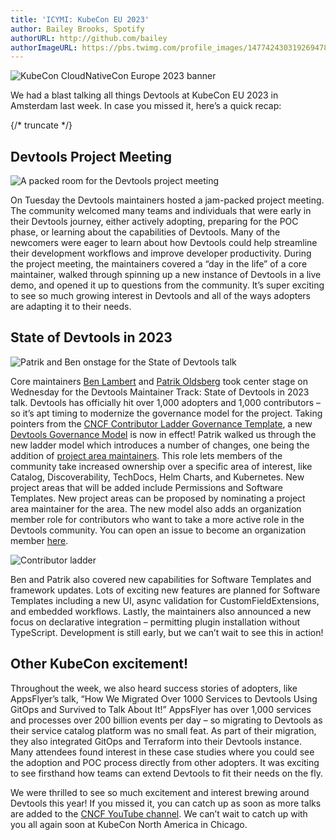 ```yaml
---
title: 'ICYMI: KubeCon EU 2023'
author: Bailey Brooks, Spotify
authorURL: http://github.com/bailey
authorImageURL: https://pbs.twimg.com/profile_images/1477424303192694785/qCfN6XWW_400x400.jpg
---
```


![KubeCon CloudNativeCon Europe 2023 banner](assets/2023-04-26/Devtools_News_3-7-23_KubeCon.png)

We had a blast talking all things Devtools at KubeCon EU 2023 in Amsterdam last week. In case you missed it, here’s a quick recap:

{/* truncate */}

## Devtools Project Meeting

![A packed room for the Devtools project meeting](assets/2023-04-26/IMG_2522.png)

On Tuesday the Devtools maintainers hosted a jam-packed project meeting. The community welcomed many teams and individuals that were early in their Devtools journey, either actively adopting, preparing for the POC phase, or learning about the capabilities of Devtools. Many of the newcomers were eager to learn about how Devtools could help streamline their development workflows and improve developer productivity. During the project meeting, the maintainers covered a “day in the life” of a core maintainer, walked through spinning up a new instance of Devtools in a live demo, and opened it up to questions from the community. It’s super exciting to see so much growing interest in Devtools and all of the ways adopters are adapting it to their needs.

## State of Devtools in 2023

![Patrik and Ben onstage for the State of Devtools talk](assets/2023-04-26/IMG_0120.png)

Core maintainers [Ben Lambert](https://github.com/benjdlambert) and [Patrik Oldsberg](https://github.com/Rugvip) took center stage on Wednesday for the Devtools Maintainer Track: State of Devtools in 2023 talk. Devtools has officially hit over 1,000 adopters and 1,000 contributors – so it’s apt timing to modernize the governance model for the project. Taking pointers from the [CNCF Contributor Ladder Governance Template](https://contribute.cncf.io/maintainers/templates/), a new [Devtools Governance Model](https://github.com/khulnasoft/community/blob/main/GOVERNANCE.md) is now in effect! Patrik walked us through the new ladder model which introduces a number of changes, one being the addition of [project area maintainers](https://github.com/khulnasoft/community/blob/main/GOVERNANCE.md#project-area-maintainer). This role lets members of the community take increased ownership over a specific area of interest, like Catalog, Discoverability, TechDocs, Helm Charts, and Kubernetes. New project areas that will be added include Permissions and Software Templates. New project areas can be proposed by nominating a project area maintainer for the area. The new model also adds an organization member role for contributors who want to take a more active role in the Devtools community. You can open an issue to become an organization member [here](https://github.com/khulnasoft/community/issues/new/choose).

![Contributor ladder](assets/2023-04-26/contributor_ladder.png)

Ben and Patrik also covered new capabilities for Software Templates and framework updates. Lots of exciting new features are planned for Software Templates including a new UI, async validation for CustomFieldExtensions, and embedded workflows. Lastly, the maintainers also announced a new focus on declarative integration – permitting plugin installation without TypeScript. Development is still early, but we can’t wait to see this in action!

## Other KubeCon excitement!

Throughout the week, we also heard success stories of adopters, like AppsFlyer’s talk, “How We Migrated Over 1000 Services to Devtools Using GitOps and Survived to Talk About It!” AppsFlyer has over 1,000 services and processes over 200 billion events per day – so migrating to Devtools as their service catalog platform was no small feat. As part of their migration, they also integrated GitOps and Terraform into their Devtools instance. Many attendees found interest in these case studies where you could see the adoption and POC process directly from other adopters. It was exciting to see firsthand how teams can extend Devtools to fit their needs on the fly.

We were thrilled to see so much excitement and interest brewing around Devtools this year! If you missed it, you can catch up as soon as more talks are added to the [CNCF YouTube channel](https://www.youtube.com/@cncf/featured). We can’t wait to catch up with you all again soon at KubeCon North America in Chicago.
